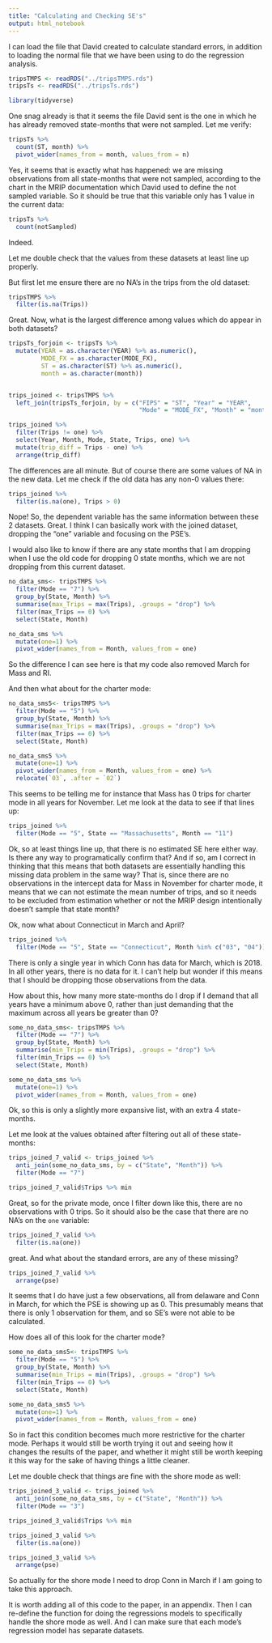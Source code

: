 ```yaml
---
title: "Calculating and Checking SE's"
output: html_notebook
---
```


I can load the file that David created to calculate standard errors, in addition
to loading the normal file that we have been using to do the regression analysis.

```r
tripsTMPS <- readRDS("../tripsTMPS.rds")
tripsTs <- readRDS("../tripsTs.rds")
```

```r
library(tidyverse)
```


One snag already is that it seems the file David sent is the one in which he 
has already removed state-months that were not sampled. Let me verify:

```r
tripsTs %>% 
  count(ST, month) %>% 
  pivot_wider(names_from = month, values_from = n)
```

Yes, it seems that is exactly what has happened: we are missing observations from
all state-months that were not sampled, according to the chart in the MRIP
documentation which David used to define the not sampled variable. So it should
be true that this variable only has 1 value in the current data:

```r
tripsTs %>% 
  count(notSampled)
```

Indeed.

Let me double check that the values from these datasets at least line up
properly.

But first let me ensure there are no NA's in the trips from the old dataset:

```r
tripsTMPS %>% 
  filter(is.na(Trips))
```

Great. Now, what is the largest difference among values which do appear in both
datasets?

```r
tripsTs_forjoin <- tripsTs %>% 
  mutate(YEAR = as.character(YEAR) %>% as.numeric(),
         MODE_FX = as.character(MODE_FX),
         ST = as.character(ST) %>% as.numeric(),
         month = as.character(month))


trips_joined <- tripsTMPS %>% 
  left_join(tripsTs_forjoin, by = c("FIPS" = "ST", "Year" = "YEAR", 
                                    "Mode" = "MODE_FX", "Month" = "month"))

trips_joined %>% 
  filter(Trips != one) %>% 
  select(Year, Month, Mode, State, Trips, one) %>% 
  mutate(trip_diff = Trips - one) %>% 
  arrange(trip_diff)
```

The differences are all minute. But of course there are some values of NA in the
new data. Let me check if the old data has any non-0 values there:

```r
trips_joined %>% 
  filter(is.na(one), Trips > 0)
```

Nope! So, the dependent variable has the same information between these 2 datasets.
Great. I think I can basically work with the joined dataset, dropping the "one"
variable and focusing on the PSE's.

I would also like to know if there are any state months that I am dropping
when I use the old code for dropping 0 state months, which we are not dropping from
this current dataset.

```r
no_data_sms<- tripsTMPS %>% 
  filter(Mode == "7") %>% 
  group_by(State, Month) %>% 
  summarise(max_Trips = max(Trips), .groups = "drop") %>% 
  filter(max_Trips == 0) %>% 
  select(State, Month)

no_data_sms %>% 
  mutate(one=1) %>% 
  pivot_wider(names_from = Month, values_from = one)
```

So the difference I can see here is that my code also removed March for Mass and
RI. 

And then what about for the charter mode:

```r
no_data_sms5<- tripsTMPS %>%
  filter(Mode == "5") %>%
  group_by(State, Month) %>%
  summarise(max_Trips = max(Trips), .groups = "drop") %>%
  filter(max_Trips == 0) %>%
  select(State, Month)

no_data_sms5 %>% 
  mutate(one=1) %>% 
  pivot_wider(names_from = Month, values_from = one) %>% 
  relocate(`03`, .after = `02`)
```

This seems to be telling me for instance that Mass has 0 trips for charter mode in
all years for November. Let me look at the data to see if that lines up:

```r
trips_joined %>% 
  filter(Mode == "5", State == "Massachusetts", Month == "11")
```


Ok, so at least things line up, that there is no estimated SE here either way. 
Is there any way to programatically confirm that? And if so, am I correct in thinking
that this means that both datasets are essentially handling this missing data problem
in the same way? That is, since there are no observations in the intercept data for
Mass in November for charter mode, it means that we can not estimate the mean
number of trips, and so it needs to be excluded from estimation whether or not
the MRIP design intentionally doesn't sample that state month?

Ok, now what about Connecticut in March and April?

```r
trips_joined %>% 
  filter(Mode == "5", State == "Connecticut", Month %in% c("03", "04"))
```

There is only a single year in which Conn has data for March, which is 2018.
In all other years, there is no data for it. I can't help but wonder
if this means that I should be dropping those observations from the data.

How about this, how many more state-months do I drop if I demand that all years
have a minimum above 0, rather than just demanding that the maximum across all years
be greater than 0?

```r
some_no_data_sms<- tripsTMPS %>% 
  filter(Mode == "7") %>% 
  group_by(State, Month) %>% 
  summarise(min_Trips = min(Trips), .groups = "drop") %>% 
  filter(min_Trips == 0) %>% 
  select(State, Month)

some_no_data_sms %>% 
  mutate(one=1) %>% 
  pivot_wider(names_from = Month, values_from = one)
```

Ok, so this is only a slightly more expansive list, with an extra 4 state-months.

Let me look at the values obtained after filtering out all of these state-months:

```r
trips_joined_7_valid <- trips_joined %>% 
  anti_join(some_no_data_sms, by = c("State", "Month")) %>% 
  filter(Mode == "7")
```

```r
trips_joined_7_valid$Trips %>% min
```

Great, so for the private mode, once I filter down like this, there are no observations
with 0 trips. So it should also be the case that there are no NA's on the `one` variable:

```r
trips_joined_7_valid %>% 
  filter(is.na(one))
```

great. And what about the standard errors, are any of these missing?

```r
trips_joined_7_valid %>% 
  arrange(pse)
```

It seems that I do have just a few observations, all from delaware and Conn in 
March, for which the PSE is showing up as 0. This presumably means that there
is only 1 observation for them, and so SE's were not able to be calculated.


How does all of this look for the charter mode?

```r
some_no_data_sms5<- tripsTMPS %>% 
  filter(Mode == "5") %>% 
  group_by(State, Month) %>% 
  summarise(min_Trips = min(Trips), .groups = "drop") %>% 
  filter(min_Trips == 0) %>% 
  select(State, Month)

some_no_data_sms5 %>% 
  mutate(one=1) %>% 
  pivot_wider(names_from = Month, values_from = one)
```

So in fact this condition becomes much more restrictive for the charter mode.
Perhaps it would still be worth trying it out and seeing how it changes
the results of the paper, and whether it might still be worth keeping it this way
for the sake of having things a little cleaner.

Let me double check that things are fine with the shore mode as well:

```r
trips_joined_3_valid <- trips_joined %>% 
  anti_join(some_no_data_sms, by = c("State", "Month")) %>% 
  filter(Mode == "3")

trips_joined_3_valid$Trips %>% min

trips_joined_3_valid %>% 
  filter(is.na(one))

trips_joined_3_valid %>% 
  arrange(pse)
```


So actually for the shore mode I need to drop Conn in March if I am going to take this approach.

It is worth adding all of this code to the paper, in an appendix. Then I can re-define
the function for doing the regressions models to specifically handle the shore mode
as well. And I can make sure that each mode's regression model has separate datasets.














